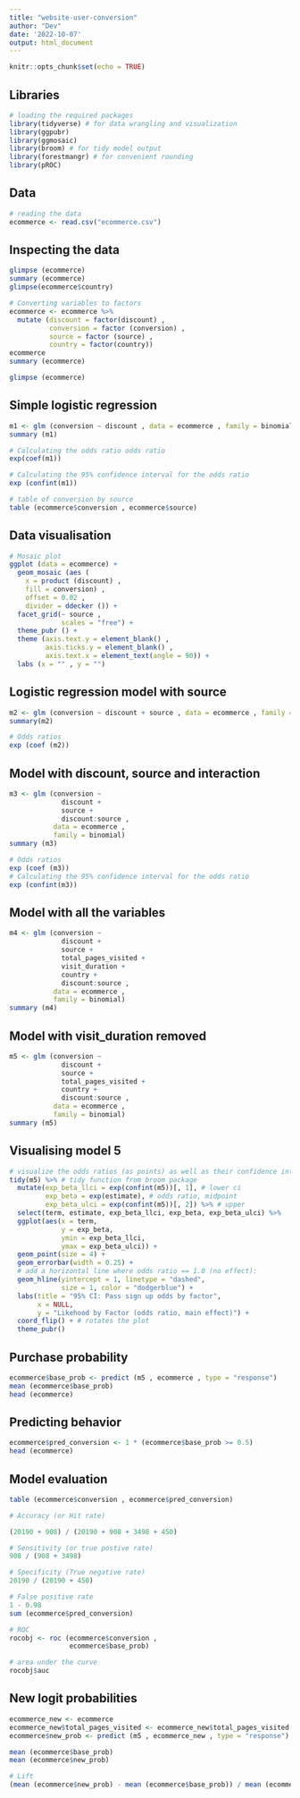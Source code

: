 ```yaml
---
title: "website-user-conversion"
author: "Dev"
date: '2022-10-07'
output: html_document
---
```


```r
knitr::opts_chunk$set(echo = TRUE)
```

## Libraries

```r
# loading the required packages
library(tidyverse) # for data wrangling and visualization
library(ggpubr)
library(ggmosaic)
library(broom) # for tidy model output
library(forestmangr) # for convenient rounding
library(pROC)
```

## Data

```r
# reading the data
ecommerce <- read.csv("ecommerce.csv")

```

## Inspecting the data

```r
glimpse (ecommerce)
summary (ecommerce)
glimpse(ecommerce$country)

# Converting variables to factors
ecommerce <- ecommerce %>% 
  mutate (discount = factor(discount) , 
          conversion = factor (conversion) ,
          source = factor (source) , 
          country = factor(country))
ecommerce
summary (ecommerce)

glimpse (ecommerce)
```


## Simple logistic regression
```r
m1 <- glm (conversion ~ discount , data = ecommerce , family = binomial)
summary (m1)

# Calculating the odds ratio odds ratio 
exp(coef(m1))

# Calculating the 95% confidence interval for the odds ratio
exp (confint(m1))

# table of conversion by source
table (ecommerce$conversion , ecommerce$source)
```


## Data visualisation
```r
# Mosaic plot
ggplot (data = ecommerce) +
  geom_mosaic (aes ( 
    x = product (discount) ,
    fill = conversion) ,
    offset = 0.02 ,
    divider = ddecker ()) +
  facet_grid(~ source ,
             scales = "free") +
  theme_pubr () +
  theme (axis.text.y = element_blank() ,
         axis.ticks.y = element_blank() ,
         axis.text.x = element_text(angle = 90)) +
  labs (x = "" , y = "")

```

## Logistic regression model with source
```r
m2 <- glm (conversion ~ discount + source , data = ecommerce , family = binomial)
summary(m2)

# Odds ratios
exp (coef (m2))
```

## Model with discount, source and interaction
```r
m3 <- glm (conversion ~ 
             discount +
             source +
             discount:source ,
           data = ecommerce ,
           family = binomial)
summary (m3)

# Odds ratios
exp (coef (m3))
# Calculating the 95% confidence interval for the odds ratio
exp (confint(m3))
```

## Model with all the variables
```r
m4 <- glm (conversion ~ 
             discount +
             source +
             total_pages_visited +
             visit_duration +
             country +
             discount:source ,
           data = ecommerce ,
           family = binomial)
summary (m4)
```

## Model with visit_duration removed
```r
m5 <- glm (conversion ~ 
             discount +
             source +
             total_pages_visited +
             country +
             discount:source ,
           data = ecommerce ,
           family = binomial)
summary (m5)
```

## Visualising model 5
```r
# visualize the odds ratios (as points) as well as their confidence intervals (error bars).
tidy(m5) %>% # tidy function from broom package
  mutate(exp_beta_llci = exp(confint(m5))[, 1], # lower ci
         exp_beta = exp(estimate), # odds ratio, midpoint
         exp_beta_ulci = exp(confint(m5))[, 2]) %>% # upper 
  select(term, estimate, exp_beta_llci, exp_beta, exp_beta_ulci) %>% 
  ggplot(aes(x = term, 
             y = exp_beta,
             ymin = exp_beta_llci,
             ymax = exp_beta_ulci)) +
  geom_point(size = 4) + 
  geom_errorbar(width = 0.25) +
  # add a horizontal line where odds ratio == 1.0 (no effect):
  geom_hline(yintercept = 1, linetype = "dashed", 
             size = 1, color = "dodgerblue") + 
  labs(title = "95% CI: Pass sign up odds by factor",
       x = NULL,
       y = "Likehood by Factor (odds ratio, main effect)") + 
  coord_flip() + # rotates the plot
  theme_pubr()

```

## Purchase probability
```r
ecommerce$base_prob <- predict (m5 , ecommerce , type = "response")
mean (ecommerce$base_prob)
head (ecommerce)
```

## Predicting behavior
```r
ecommerce$pred_conversion <- 1 * (ecommerce$base_prob >= 0.5)
head (ecommerce)
```

## Model evaluation
```r
table (ecommerce$conversion , ecommerce$pred_conversion)

# Accuracy (or Hit rate)

(20190 + 908) / (20190 + 908 + 3498 + 450)

# Sensitivity (or true postive rate)
908 / (908 + 3498)

# Specificity (True negative rate)
20190 / (20190 + 450)

# False positive rate 
1 - 0.98
sum (ecommerce$pred_conversion)

# ROC
rocobj <- roc (ecommerce$conversion ,
               ecommerce$base_prob)

# area under the curve
rocobj$auc
```

## New logit probabilities
```r
ecommerce_new <- ecommerce
ecommerce_new$total_pages_visited <- ecommerce_new$total_pages_visited + 1
ecommerce$new_prob <- predict (m5 , ecommerce_new , type = "response")

mean (ecommerce$base_prob)
mean (ecommerce$new_prob)

# Lift
(mean (ecommerce$new_prob) - mean (ecommerce$base_prob)) / mean (ecommerce$base_prob)
```

